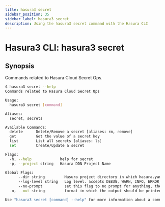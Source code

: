```yaml
---
title: hasura3 secret
sidebar_position: 35
sidebar_label: hasura3 secret
description: Using the hasura3 secret command with the Hasura CLI
---
```


# Hasura3 CLI: hasura3 secret 

## Synopsis
Commands related to Hasura Cloud Secret Ops.

```bash
$ hasura3 secret --help
Commands related to Hasura Cloud Secret Ops

Usage:
  hasura3 secret [command]

Aliases:
  secret, secrets

Available Commands:
  delete      Delete/Remove a secret [aliases: rm, remove]
  get         Get the value of a secret key
  list        List all secrets [aliases: ls]
  set         Create/Update a secret

Flags:
  -h, --help             help for secret
  -p, --project string   Hasura DDN Project Name

Global Flags:
      --dir string         Hasura project directory in which hasura.yaml is present (default ".")
      --log-level string   Log level. accepts DEBUG, WARN, INFO, ERROR, FATAL (default "INFO")
      --no-prompt          set this flag to no prompt for anything, the command fails if any input is missing
  -o, --out string         format in which the output should be printed, accepts table, json and yaml (default "table")

Use "hasura3 secret [command] --help" for more information about a command.
```

